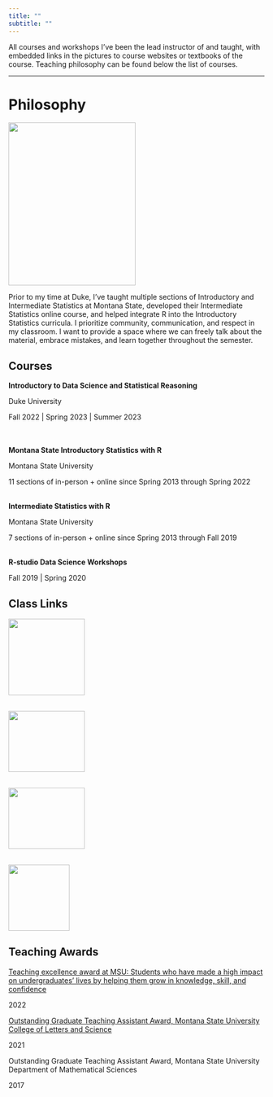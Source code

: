 ```yaml
---
title: ""
subtitle: ""
---
```


All courses and workshops I've been the lead instructor of and taught, with embedded links in the pictures to course websites or textbooks of the course. Teaching philosophy can be found below the list of courses.

<hr/>

# Philosophy

![](datafestpic.png){width="250" height="320" fig-align="center"}

Prior to my time at Duke, I've taught multiple sections of Introductory and Intermediate Statistics at Montana State, developed their Intermediate Statistics online course, and helped integrate R into the Introductory Statistics curricula. I prioritize community, communication, and respect in my classroom. I want to provide a space where we can freely talk about the material, embrace mistakes, and learn together throughout the semester.

::: grid
::: g-col-9
## Courses

**Introductory to Data Science and Statistical Reasoning**

Duke University

Fall 2022 \| Spring 2023 \| Summer 2023\
\
\

**Montana State Introductory Statistics with R**

Montana State University

11 sections of in-person + online since Spring 2013 through Spring 2022\
\

**Intermediate Statistics with R** 

Montana State University

7 sections of in-person + online since Spring 2013 through Fall 2019\
\

**R-studio Data Science Workshops**

Fall 2019 \| Spring 2020

:::

::: g-col-3
## Class Links

[![](sta199.png){width="150" height="150" fig-align="center"}](https://sta199-s23-2.github.io/)\
\

[![](Montana-State-Bobcats-Logo.png){width="150" height="120" fig-align="center"}](https://mtstateintrostats.github.io/IntroStatTextbook/authors.html)\
\

[![](Montana-State-Bobcats-Logo.png){width="150" height="120" fig-align="center"}](https://scholarworks.montana.edu/xmlui/handle/1/2999)\
\


[![](rstudio.png){width="120" height="130" fig-align="left"}](https://datacarpentry.org/R-ecology-lesson/04-visualization-ggplot2.html)
:::
:::


## Teaching Awards 

[Teaching excellence award at MSU: Students who have made a high impact on undergraduates’ lives by helping them grow in knowledge, skill, and confidence](https://www.montana.edu/gradschool/excellence_awards.html) 

2022

[Outstanding Graduate Teaching Assistant Award, Montana State University College of Letters and Science](https://www.montana.edu/news/21240/students-faculty-and-staff-honored-in-2021-cls-awards)

2021

Outstanding Graduate Teaching Assistant Award, Montana State University Department
of Mathematical Sciences

2017


